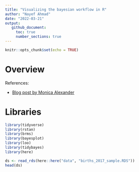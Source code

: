 ```yaml
---
title: "Visualizing the bayesian workflow in R"
author: "Nayef Ahmad"
date: "2022-03-21" 
output: 
   github_document: 
     toc: true
     number_sections: true
---
```


```r
knitr::opts_chunk$set(echo = TRUE)
```

# Overview 

References: 

- [Blog post by Monica Alexander](https://www.monicaalexander.com/posts/2020-28-02-bayes_viz/)


# Libraries 

```r
library(tidyverse)
library(rstan)
library(brms)
library(bayesplot)
library(loo)
library(tidybayes)
library(here)
```



```r
ds <- read_rds(here::here("data", "births_2017_sample.RDS"))
head(ds)

```

